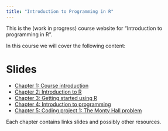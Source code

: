 ```yaml
---
title: "Introduction to Programming in R"
---
```



This is the (work in progress) course website for "Introduction to programming in R". 

In this course we will cover the following content:


# Slides

- [Chapter 1: Course introduction](../chapters/chapter1/chapter1.qmd)
- [Chapter 2: Introduction to R](../chapters/chapter2/chapter2.qmd)
- [Chapter 3: Getting started using R](../chapters/chapter3/chapter3.qmd)
- [Chapter 4: Introduction to programming](../chapters/chapter4/chapter4.qmd)
- [Chapter 5: Coding project 1: The Monty Hall problem](../chapters/chapter5/chapter5.qmd)


Each chapter contains links slides and possibly other resources.
